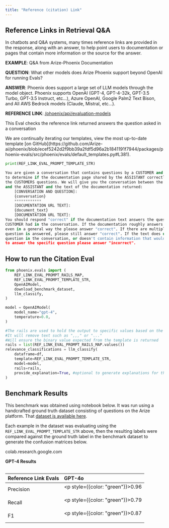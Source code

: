 ```yaml
---
title: "Reference (citation) Link"
---
```


## Reference Links in Retrieval Q\&A

In chatbots and Q\&A systems, many times reference links are provided in the response, along with an answer, to help point users to documentation or pages that contain more information or the source for the answer.

**EXAMPLE**: Q\&A from Arize-Phoenix Documentation

**QUESTION**: What other models does Arize Phoenix support beyond OpenAI for running Evals?

**ANSWER**: Phoenix does support a large set of LLM models through the model object. Phoenix supports OpenAI (GPT-4, GPT-4-32k, GPT-3.5 Turbo, GPT-3.5 Instruct, etc...), Azure OpenAI, Google Palm2 Text Bison, and All AWS Bedrock models (Claude, Mistral, etc...).

**REFERENCE LINK**: [/phoenix/api/evaluation-models](https://colab.research.google.com/corgiredirector?site=https%3A%2F%2Fdocs.arize.com%2Fphoenix%2Fapi%2Fevaluation-models)

This Eval checks the reference link returned answers the question asked in a conversation

<Info>
We are continually iterating our templates, view the most up-to-date template [on GitHub](https://github.com/Arize-ai/phoenix/blob/ecef5242d2f9bb39a2fdf5d96a2b1841191f7944/packages/phoenix-evals/src/phoenix/evals/default_templates.py#L381).
</Info>

```python expandable highlight={1, 3}
print(REF_LINK_EVAL_PROMPT_TEMPLATE_STR)

You are given a conversation that contains questions by a CUSTOMER and you are trying
to determine if the documentation page shared by the ASSISTANT correctly answers
the CUSTOMERS questions. We will give you the conversation between the customer
and the ASSISTANT and the text of the documentation returned:
    [CONVERSATION AND QUESTION]:
    {conversation}
    ************
    [DOCUMENTATION URL TEXT]:
    {document_text}
    [DOCUMENTATION URL TEXT]:
You should respond "correct" if the documentation text answers the question the
CUSTOMER had in the conversation. If the documentation roughly answers the question
even in a general way the please answer "correct". If there are multiple questions and a single
question is answered, please still answer "correct". If the text does not answer the
question in the conversation, or doesn't contain information that would allow you
to answer the specific question please answer "incorrect".
```

## How to run the Citation Eval

```python expandable highlight={1,2}
from phoenix.evals import (
    REF_LINK_EVAL_PROMPT_RAILS_MAP,
    REF_LINK_EVAL_PROMPT_TEMPLATE_STR,
    OpenAIModel,
    download_benchmark_dataset,
    llm_classify,
)

model = OpenAIModel(
    model_name="gpt-4",
    temperature=0.0,
)

#The rails are used to hold the output to specific values based on the template
#It will remove text such as ",,," or "..."
#Will ensure the binary value expected from the template is returned
rails = list(REF_LINK_EVAL_PROMPT_RAILS_MAP.values())
relevance_classifications = llm_classify(
    dataframe=df,
    template=REF_LINK_EVAL_PROMPT_TEMPLATE_STR,
    model=model,
    rails=rails,
    provide_explanation=True, #optional to generate explanations for the value produced by the eval LLM
)
```

## Benchmark Results

This benchmark was obtained using notebook below. It was run using a handcrafted ground truth dataset consisting of questions on the Arize platform. That [dataset is available here](https://storage.googleapis.com/arize-assets/phoenix/evals/ref-link-classification/ref_link_golden_test_data.csv).

Each example in the dataset was evaluating using the `REF_LINK_EVAL_PROMPT_TEMPLATE_STR` above, then the resulting labels were compared against the ground truth label in the benchmark dataset to generate the confusion matrices below.

<Card title="Google Colab" href="https://colab.research.google.com/drive/1mAjcIYWCDi9TNFE3p7xRiw0L0hwHzk-q?usp=sharing" icon="/images/image-10.png" horizontal >
colab.research.google.com
</Card>

**GPT-4 Results**

<Frame>
  <img src="/images/image-16.png" alt="" />
</Frame>

| Reference Link Evals | GPT-4o |
| :--- | :--- |
| Precision | <p style={{color: "green"}}>0.96 </p>|
| Recall | <p style={{color: "green"}}>0.79 </p>|
| F1 | <p style={{color: "green"}}>0.87 </p>|
